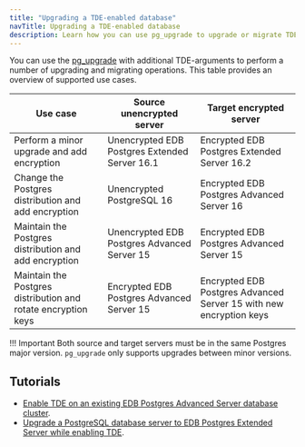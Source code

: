 ```yaml
---
title: "Upgrading a TDE-enabled database"
navTitle: Upgrading a TDE-enabled database
description: Learn how you can use pg_upgrade to upgrade or migrate TDE databases.
---
```


You can use the [pg_upgrade](https://www.postgresql.org/docs/current/pgupgrade.html) with additional TDE-arguments to perform a number of upgrading and migrating operations. 
This table provides an overview of supported use cases.

| Use case                                                      | Source unencrypted server                     | Target encrypted server                                            |
|---------------------------------------------------------------|-----------------------------------------------|--------------------------------------------------------------------|
| Perform a minor upgrade and add encryption                    | Unencrypted EDB Postgres Extended Server 16.1 | Encrypted EDB Postgres Extended Server 16.2                        |
| Change the Postgres distribution and add encryption           | Unencrypted PostgreSQL 16                     | Encrypted EDB Postgres Advanced Server 16                          |
| Maintain the Postgres distribution and add encryption         | Unencrypted EDB Postgres Advanced Server 15   | Encrypted EDB Postgres Advanced Server 15                          |
| Maintain the Postgres distribution and rotate encryption keys | Encrypted EDB Postgres Advanced Server 15     | Encrypted EDB Postgres Advanced Server 15 with new encryption keys |

!!! Important
    Both source and target servers must be in the same Postgres major version. `pg_upgrade` only supports upgrades between minor versions.

## Tutorials 

* [Enable TDE on an existing EDB Postgres Advanced Server database cluster](../enabling/enabling_tde_epas/).
* [Upgrade a PostgreSQL database server to EDB Postgres Extended Server while enabling TDE](postgres_to_extended).
